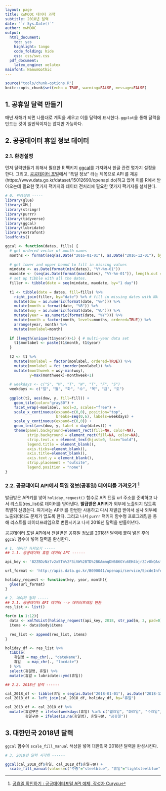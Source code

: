 ```yaml
---
layout: page
title: xwMOOC 데이터 과학
subtitle: 2018년 달력
date: "`r Sys.Date()`"
author: xwMOOC
output:
  html_document: 
    toc: yes
    highlight: tango
    code_folding: hide
    css: css/swc.css
  pdf_document:
    latex_engine: xelatex
mainfont: NanumGothic
---
```


``` r
source("tools/chunk-options.R")
knitr::opts_chunk$set(echo = TRUE, warning=FALSE, message=FALSE)

```


## 1. 공휴일 달력 만들기 {#holiday-calendar}

매년 새해가 되면 나름대로 계획을 세우고 이를 달력에 표시한다. `ggplot`을 통해 달력을 만드는 것이 일반적이지는 않지만 가능하다.

## 2. 공공데이터 휴일 정보 데이터 {#holiday-calendar-api}

### 2.1. 환경설정 {#holiday-calendar-setup}

먼저 달력만들기 위해서 필요한 R 팩키지 [ggcal](https://github.com/jayjacobs/ggcal)를 가져와서 한글 관련 몇가지 설정을 한다.
그리고, [공공데이터 포털](https://www.data.go.kr/)에서 "특일 정보" 라는 제목으로 API 를 제공(https://www.data.go.kr/dataset/15012690/openapi.do)하고 있어 
이를 R에서 받아오는데 필요한 몇가지 팩키지와 데이터 전처리에 필요한 몇가지 팩키지를 설치한다.


``` r
# 0. 환경설정 -----
library(glue)
library(XML)
library(stringr)
library(purrr)
library(tidyverse)
library(ggcal)
library(lubridate)
library(extrafont)
loadfonts()

ggcal <- function(dates, fills) {
  # get ordered vector of month names
  months <- format(seq(as.Date("2016-01-01"), as.Date("2016-12-01"), by="1 month"), "%B")
  
  # get lower and upper bound to fill in missing values
  mindate <- as.Date(format(min(dates), "%Y-%m-01"))
  maxdate <- (seq(as.Date(format(max(dates), "%Y-%m-01")), length.out = 2, by="1 month")-1)[2]
  # set up tibble with all the dates.
  filler <- tibble(date = seq(mindate, maxdate, by="1 day"))
  
  t1 <- tibble(date = dates, fill=fills) %>%
    right_join(filler, by="date") %>% # fill in missing dates with NA
    mutate(dow = as.numeric(format(date, "%w"))) %>%
    mutate(month = format(date, "%B")) %>%
    mutate(woy = as.numeric(format(date, "%U"))) %>%
    mutate(year = as.numeric(format(date, "%Y"))) %>%
    mutate(month = factor(month, levels=months, ordered=TRUE)) %>%
    arrange(year, month) %>%
    mutate(monlabel=month)
  
  if (length(unique(t1$year))>1) { # multi-year data set
    t1$monlabel <- paste(t1$month, t1$year)
  }
  
  t2 <- t1 %>%
    mutate(monlabel = factor(monlabel, ordered=TRUE)) %>%
    mutate(monlabel = fct_inorder(monlabel)) %>%
    mutate(monthweek = woy-min(woy),
           y=max(monthweek)-monthweek+1)
  
  # weekdays <- c("S", "M", "T", "W", "T", "F", "S")
  weekdays <- c("일", "월", "화", "수", "목", "금", "토")
  
  ggplot(t2, aes(dow, y, fill=fill)) +
    geom_tile(color="gray80") +
    facet_wrap(~monlabel, ncol=3, scales="free") +
    scale_x_continuous(expand=c(0,0), position="top",
                       breaks=seq(0,6), labels=weekdays) +
    scale_y_continuous(expand=c(0,0)) +
    geom_text(aes(dow, y, label = day(dates))) +
    theme(panel.background=element_rect(fill=NA, color=NA),
          strip.background = element_rect(fill=NA, color=NA),
          strip.text.x = element_text(hjust=0, face="bold"),
          legend.title = element_blank(),
          axis.ticks=element_blank(),
          axis.title=element_blank(),
          axis.text.y = element_blank(),
          strip.placement = "outsite",
          legend.position = "none")
}
```

### 2.2. 공공데이터 API에서 특일 정보(공휴일) 데이터를 가져오기 [^holiday-api] {#holiday-calendar-setup}

[^holiday-api]: [공휴일 확인하기 : 공공데이터포털 API 예제, 작성자 Curycu](https://blog.naver.com/hancury/221057426711)

발급받은 API키를 넣어 `holiday_request()` 함수로 API 던질 url 주소를 준비하고 나서 리스트(res_list)로 데이터를 받아낸다. **발급받은 API키**가 외부에 노출되지 않도록 특별히 신경쓴다. 여기서는 API키를 한번만 사용하고 다시 재발급 받아서 설사 외부에 노출되더라도 문제가 없도록 한다.
그리고 나서 `purrr` 팩키지 함수형 프로그래밍을 통해 리스트를 데이터프레임으로 변환시키고 나서 2018년 달력을 만들어낸다.

공공데이터 포털 API에서 전달받은 공휴일 정보를 2018년 달력에 붙여 넣은 후에 `ggcal` 함수에 넣어 달력을 완성한다.

``` r
# 1. 데이터 가져오기 -----
## 1.1. 공공데이터 휴일 데이터 API ------

api_key <- '82ZBDzNz7v2x5Tm%2F3iVW%2BTD%2BKAmnqDN686GYu6EH4bjrZJvUkQAsfa4qbulgCnfJMOwB9UwqH9ozR8EfcbrvCg%3D%3D'

url_format <- 'http://apis.data.go.kr/B090041/openapi/service/SpcdeInfoService/getRestDeInfo?ServiceKey={key}&solYear={year}&solMonth={month}'

holiday_request <- function(key, year, month){
  glue(url_format)
} 

# 2. 데이터 정리 -----
## 2.1. 공공데이터 API 데이터 --> 데이터프레임 변환 
res_list <- list()

for(m in 1:12){
  data <- xmlToList(holiday_request(api_key, 2018, str_pad(m, 2, pad=0)))
  items <- data$body$items
  
  res_list <- append(res_list, items)
}

holiday_df <- res_list %>% 
  tibble(
    휴일명 = map_chr(., "dateName"),
    휴일   = map_chr(., "locdate")
  ) %>% 
  select(휴일명, 휴일) %>% 
  mutate(휴일 = lubridate::ymd(휴일))

## 2.2. 2018년 달력 ------

cal_2018_df <- tibble(휴일 = seq(as.Date("2018-01-01"), as.Date("2018-12-31"), by="1 day"))
cal_2018_df <- left_join(cal_2018_df, holiday_df, by="휴일")

cal_2018_df <- cal_2018_df %>% 
  mutate(휴일구분 = ifelse(weekdays(휴일) %in% c("월요일", "화요일", "수요일", "목요일", "금요일"), "주중", "휴일"),
         휴일구분 = ifelse(is.na(휴일명), 휴일구분, "공휴일"))
```

## 3. 대한민국 2018년 달력 {#holiday-calendar-viz}

`ggcal` 함수에 `scale_fill_manual` 색상을 넣어 대한민국 2018년 달력을 완성시킨다.


``` r
# 3. 2018년 달력 시각화 ------

ggcal(cal_2018_df$휴일, cal_2018_df$휴일구분) +
  scale_fill_manual(values=c("주중"="steelblue", "휴일"="lightsteelblue", "공휴일"="#ff3d3d"))
```



